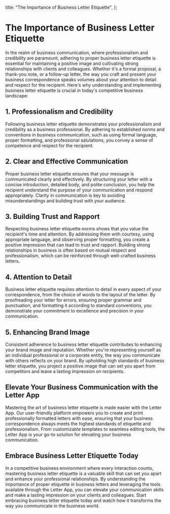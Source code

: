
  title: "The Importance of Business Letter Etiquette",
};

# The Importance of Business Letter Etiquette

<MdxImage src="/blog/the-importance-of-business-letter-etiquette.jpg" alt="The Importance of Business Letter Etiquette" width={800} height={700} />

In the realm of business communication, where professionalism and credibility are paramount, adhering to proper business letter etiquette is essential for maintaining a positive image and cultivating strong relationships with clients and colleagues. Whether it's a formal proposal, a thank-you note, or a follow-up letter, the way you craft and present your business correspondence speaks volumes about your attention to detail and respect for the recipient. Here's why understanding and implementing business letter etiquette is crucial in today's competitive business landscape:

## 1. Professionalism and Credibility

Following business letter etiquette demonstrates your professionalism and credibility as a business professional. By adhering to established norms and conventions in business communication, such as using formal language, proper formatting, and professional salutations, you convey a sense of competence and respect for the recipient.

## 2. Clear and Effective Communication

Proper business letter etiquette ensures that your message is communicated clearly and effectively. By structuring your letter with a concise introduction, detailed body, and polite conclusion, you help the recipient understand the purpose of your communication and respond appropriately. Clarity in communication is key to avoiding misunderstandings and building trust with your audience.

## 3. Building Trust and Rapport

Respecting business letter etiquette norms shows that you value the recipient's time and attention. By addressing them with courtesy, using appropriate language, and observing proper formatting, you create a positive impression that can lead to trust and rapport. Building strong relationships in business is often based on mutual respect and professionalism, which can be reinforced through well-crafted business letters.

## 4. Attention to Detail

Business letter etiquette requires attention to detail in every aspect of your correspondence, from the choice of words to the layout of the letter. By proofreading your letter for errors, ensuring proper grammar and punctuation, and formatting it according to standard conventions, you demonstrate your commitment to excellence and precision in your communication.

## 5. Enhancing Brand Image

Consistent adherence to business letter etiquette contributes to enhancing your brand image and reputation. Whether you're representing yourself as an individual professional or a corporate entity, the way you communicate with others reflects on your brand. By upholding high standards of business letter etiquette, you project a positive image that can set you apart from competitors and leave a lasting impression on recipients.

## Elevate Your Business Communication with the Letter App

Mastering the art of business letter etiquette is made easier with the Letter App. Our user-friendly platform empowers you to create and print professionally formatted letters with ease, ensuring that your business correspondence always meets the highest standards of etiquette and professionalism. From customizable templates to seamless editing tools, the Letter App is your go-to solution for elevating your business communication.

## Embrace Business Letter Etiquette Today

In a competitive business environment where every interaction counts, mastering business letter etiquette is a valuable skill that can set you apart and enhance your professional relationships. By understanding the importance of proper etiquette in business letters and leveraging the tools available through the Letter App, you can elevate your communication skills and make a lasting impression on your clients and colleagues. Start embracing business letter etiquette today and watch how it transforms the way you communicate in the business world.